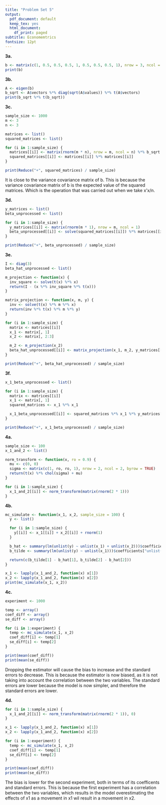 ```yaml
---
title: "Problem Set 5"
output:
  pdf_document: default
  keep_tex: yes
  html_document:
    df_print: paged
subtitle: Economemtrics 
fontsize: 12pt
---
```


**3a.**

``` r
b <- matrix(c(1, 0.5, 0.5, 0.5, 1, 0.5, 0.5, 0.5, 1), nrow = 3, ncol = 3, byrow = TRUE)
print(b)
```

**3b.**

``` r
A <- eigen(b)
b_sqrt <- A$vectors %*% diag(sqrt(A$values)) %*% t(A$vectors)
print(b_sqrt %*% t(b_sqrt))
```

**3c.**

``` r
sample_size <- 1000
m <- 3
n <- 3

matrices <- list()
squared_matrices <- list()

for (i in 1:sample_size) {
  matrices[[i]] <- matrix(rnorm(m * n), nrow = m, ncol = n) %*% b_sqrt
  squared_matrices[[i]] <- matrices[[i]] %*% matrices[[i]]
}

print(Reduce("+", squared_matrices) / sample_size)
```

It is close to the variance covariance matrix of b. This is because the variance covariance matrix of b is the expected value of the squared matrices. Which is the operation that was carried out when we take x'x/n.

**3d.**

``` r
y_matrices <- list()
beta_unprocessed <- list()

for (i in 1:sample_size) {
  y_matrices[[i]] <- matrix(rnorm(m * 1), nrow = m, ncol = 1)
  beta_unprocessed[[i]] <- solve(squared_matrices[[i]]) %*% matrices[[i]] %*% y_matrices[[i]]
}

print(Reduce("+", beta_unprocessed) / sample_size)
```

**3e.**

``` r
I <- diag(3)
beta_hat_unprocessed <- list()

m_projection <- function(x) {
  inv_square <- solve(t(x) %*% x)
  return(I - (x %*% inv_square %*% t(x)))
}

matrix_projection <- function(x, m, y) {
  inv <- solve(t(x) %*% m %*% x)
  return(inv %*% t(x) %*% m %*% y)
}

for (i in 1:sample_size) {
  matrix <- matrices[[i]]
  x_1 <- matrix[, 1]
  x_2 <- matrix[, 2:3]

  m_2 <- m_projection(x_2)
  beta_hat_unprocessed[[i]] <- matrix_projection(x_1, m_2, y_matrices[[i]])
}

print(Reduce("+", beta_hat_unprocessed) / sample_size)
```

**3f.**

``` r
x_1_beta_unprocessed <- list()

for (i in 1:sample_size) {
  matrix <- matrices[[i]]
  x_1 <- matrix[, 1]
  squared_matrices <- x_1 %*% x_1

  x_1_beta_unprocessed[[i]] <- squared_matrices %*% x_1 %*% y_matrices[[i]]
}

print(Reduce("+", x_1_beta_unprocessed) / sample_size)
```

**4a.**

``` r
sample_size <- 100
x_1_and_2 <- list()

norm_transform <- function(x, ro = 0.9) {
  mu <- c(0, 0)
  sigma <- matrix(c(1, ro, ro, 1), nrow = 2, ncol = 2, byrow = TRUE)
  return(t(x) %*% chol(sigma) + mu)
}

for (i in 1:sample_size) {
  x_1_and_2[[i]] <- norm_transform(matrix(rnorm(2 * 1)))
}
```

**4b.**

``` r
mc_simulate <- function(x_1, x_2, sample_size = 100) {
  y <- list()

  for (i in 1:sample_size) {
    y[[i]] <- x_1[[i]] + x_2[[i]] + rnorm(1)
  }

  b_hat <- summary(lm(unlist(y) ~ unlist(x_1) + unlist(x_2)))$coefficients["unlist(x_1)", c("Estimate", "Std. Error")]
  b_tilde <- summary(lm(unlist(y) ~ unlist(x_1)))$coefficients["unlist(x_1)", c("Estimate", "Std. Error")]

  return(c(b_tilde[1] - b_hat[1], b_tilde[2] - b_hat[2]))
}

x_1 <- lapply(x_1_and_2, function(x) x[1])
x_2 <- lapply(x_1_and_2, function(x) x[2])
print(mc_simulate(x_1, x_2))
```

**4c.**

``` r
experiment <- 1000

temp <- array()
coef_diff <- array()
se_diff <- array()

for (i in 1:experiment) {
  temp <- mc_simulate(x_1, x_2)
  coef_diff[i] <- temp[1]
  se_diff[i] <- temp[2]
}

print(mean(coef_diff))
print(mean(se_diff))
```

Dropping the estimator will cause the bias to increase and the standard errors to decrease. This is because the estimator is now biased, as it is not taking into account the correlation between the two variables. The standard errors are lower because the model is now simpler, and therefore the standard errors are lower.

**4d.**

``` r
for (i in 1:sample_size) {
  x_1_and_2[[i]] <- norm_transform(matrix(rnorm(2 * 1)), 0)
}

x_1 <- lapply(x_1_and_2, function(x) x[1])
x_2 <- lapply(x_1_and_2, function(x) x[2])

for (i in 1:experiment) {
  temp <- mc_simulate(x_1, x_2)
  coef_diff[i] <- temp[1]
  se_diff[i] <- temp[2]
}

print(mean(coef_diff))
print(mean(se_diff))
```

The bias is lower for the second experiment, both in terms of its coefficents and standard errors. This is because the first experiment has a correlation between the two variables, which results in the model overestimating the effects of x1 as a movement in x1 wil result in a movement in x2. 